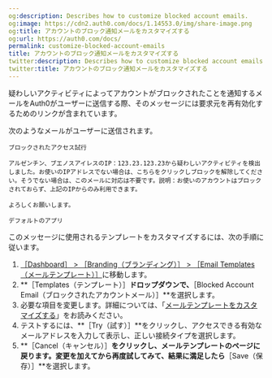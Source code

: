 ```yaml
---
og:description: Describes how to customize blocked account emails.
og:image: https://cdn2.auth0.com/docs/1.14553.0/img/share-image.png
og:title: アカウントのブロック通知メールをカスタマイズする
og:url: https://auth0.com/docs/
permalink: customize-blocked-account-emails
title: アカウントのブロック通知メールをカスタマイズする
twitter:description: Describes how to customize blocked account emails.
twitter:title: アカウントのブロック通知メールをカスタマイズする
---
```


疑わしいアクティビティによってアカウントがブロックされたことを通知するメールをAuth0がユーザーに送信する際、そのメッセージには要求元を再有効化するためのリンクが含まれています。

次のようなメールがユーザーに送信されます。

`ブロックされたアクセス試行`

`アルゼンチン、ブエノスアイレスのIP：123.23.123.23から疑わしいアクティビティを検出しました。お使いのIPアドレスでない場合は、こちらをクリックしブロックを解除してください。そうでない場合は、このメールに対応は不要です。説明：お使いのアカウントはブロックされておらず、上記のIPからのみ利用できます。`

`よろしくお願いします。`

`デフォルトのアプリ`

このメッセージに使用されるテンプレートをカスタマイズするには、次の手順に従います。

1. [［Dashboard］ > ［Branding（ブランディング）］ > ［Email Templates（メールテンプレート）］](%24%7Bmanage_url%7D/#/templates)に移動します。
2. **［Templates（テンプレート）］**ドロップダウンで、**［Blocked Account Email（ブロックされたアカウントメール）］**を選択します。
3. 必要な項目を変更します。詳細については、「[メールテンプレートをカスタマイズする](/brand-and-customize/email/customize-email-templates)」をお読みください。
4. テストするには、**［Try（試す）］**をクリックし、アクセスできる有効なメールアドレスを入力して表示し、正しい接続タイプを選択します。
5. **［Cancel（キャンセル）］**をクリックし、メールテンプレートのページに戻ります。変更を加えてから再度試してみて、結果に満足したら**［Save（保存）］**を選択します。